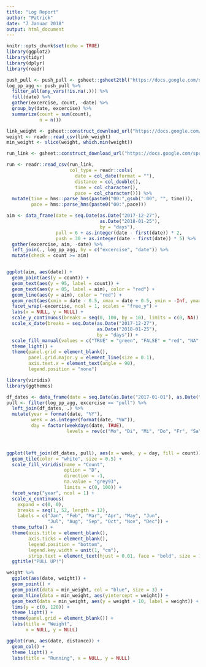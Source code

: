 ```yaml
---
title: "Log Report"
author: "Patrick"
date: "7 Januar 2018"
output: html_document
---
```


```r
knitr::opts_chunk$set(echo = TRUE)
library(ggplot2)
library(tidyr)
library(dplyr)
library(readr)

push_pull <- push_pull <- gsheet::gsheet2tbl("https://docs.google.com/spreadsheets/d/1WVgOIEIbnRDNG2AM_ZlEMjSc7w9HsA7YfhwbZ86iyKM/")
log_pp_agg <- push_pull %>%
  filter_all(any_vars(!is.na(.))) %>% 
  fill(date) %>%
  gather(excercise, count, -date) %>% 
  group_by(date, excercise) %>% 
  summarize(count = sum(count), 
            n = n())

link_weight <- gsheet::construct_download_url("https://docs.google.com/spreadsheets/d/1WVgOIEIbnRDNG2AM_ZlEMjSc7w9HsA7YfhwbZ86iyKM/", sheetid = 1356723237)
weight <- readr::read_csv(link_weight)
min_weight <- slice(weight, which.min(weight))

run_link <- gsheet::construct_download_url("https://docs.google.com/spreadsheets/d/1WVgOIEIbnRDNG2AM_ZlEMjSc7w9HsA7YfhwbZ86iyKM/", sheetid = 1870449725)

run <- readr::read_csv(run_link, 
                       col_type = readr::cols(
                         date = col_date(format = ""),
                         distance = col_double(),
                         time = col_character(),
                         pace = col_character())) %>% 
  mutate(time = hms::parse_hms(paste0("00:",gsub(":00", "", time))), 
         pace = hms::parse_hms(paste0("00:",pace)))

aim <- data_frame(date = seq.Date(as.Date("2017-12-27"), 
                                  as.Date("2018-01-25"), 
                                  by = "days"), 
                  pull = 6 + as.integer(date - first(date)) * 2, 
                  push = 30 + as.integer(date - first(date)) * 5) %>% 
  gather(excercise, aim, -date) %>% 
  left_join(., log_pp_agg, by = c("excercise", "date")) %>% 
  mutate(check = count >= aim)



```

```r
ggplot(aim, aes(date)) + 
  geom_point(aes(y = count)) + 
  geom_text(aes(y = 95, label = count)) + 
  geom_text(aes(y = 85, label = aim), color = "red") +
  geom_line(aes(y = aim), color = "red") + 
  geom_rect(aes(xmin = date - 0.5, xmax = date + 0.5, ymin = -Inf, ymax = Inf, fill = check), alpha = 0.2) + 
  facet_wrap(~excercise, ncol = 1, scales = "free_y") + 
  labs(x = NULL, y = NULL) + 
  scale_y_continuous(breaks = seq(0, 100, by = 10), limits = c(0, NA)) + 
  scale_x_date(breaks = seq.Date(as.Date("2017-12-27"), 
                                 as.Date("2018-01-25"), 
                                 by = "days")) + 
  scale_fill_manual(values = c("TRUE" = "green", "FALSE" = "red", "NA" = "grey")) + 
  theme_light() +
  theme(panel.grid = element_blank(), 
        panel.grid.major.y = element_line(size = 0.1), 
        axis.text.x = element_text(angle = 90), 
        legend.position = "none")
```

```r
library(viridis)
library(ggthemes)

df_dates <- data_frame(date = seq.Date(as.Date("2017-01-01"), as.Date("2018-12-31"), by = "days"))
pull <- filter(log_pp_agg, excercise == "pull") %>% 
  left_join(df_dates, .) %>% 
  mutate(year = format(date, "%Y"),
         week = as.integer(format(date, "%W")),
         day = factor(weekdays(date, TRUE), 
                      levels = rev(c("Mo", "Di", "Mi", "Do", "Fr", "Sa", "So"))))



ggplot(left_join(df_dates, pull), aes(x = week, y = day, fill = count)) + 
  geom_tile(color = "white", size = 0.5) + 
  scale_fill_viridis(name = "Count", 
                     option = "D", 
                     direction = -1, 
                     na.value = "grey93", 
                     limits = c(0, 100)) + 
  facet_wrap("year", ncol = 1) +
  scale_x_continuous(
    expand = c(0, 0), 
    breaks = seq(1, 52, length = 12), 
    labels = c("Jan", "Feb", "Mar", "Apr", "May", "Jun", 
               "Jul", "Aug", "Sep", "Oct", "Nov", "Dec")) + 
  theme_tufte() + 
  theme(axis.title = element_blank(), 
        axis.ticks = element_blank(), 
        legend.position = "bottom", 
        legend.key.width = unit(1, "cm"), 
        strip.text = element_text(hjust = 0.01, face = "bold", size = 12)) +
  ggtitle("PULL UP!")
```


```r
weight %>% 
  ggplot(aes(date, weight)) +
  geom_point() + 
  geom_point(data = min_weight, col = "blue", size = 3) +
  geom_hline(data = min_weight, aes(yintercept = weight)) + 
  geom_text(data = min_weight, aes(y = weight + 10, label = weight)) +
  lims(y = c(0, 120)) + 
  theme_light() + 
  theme(panel.grid = element_blank()) + 
  labs(title = "Weight", 
       x = NULL, y = NULL) 
```
```r
ggplot(run, aes(date, distance)) + 
  geom_col() +
  theme_light() +
  labs(title = "Running", x = NULL, y = NULL)
```

